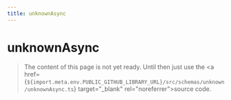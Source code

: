 ```yaml
---
title: unknownAsync
---
```


# unknownAsync

> The content of this page is not yet ready. Until then just use the <a href={`${import.meta.env.PUBLIC_GITHUB_LIBRARY_URL}/src/schemas/unknown/unknownAsync.ts`} target="\_blank" rel="noreferrer">source code</a>.
